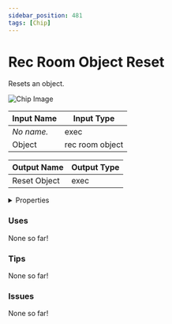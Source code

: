 ```yaml
---
sidebar_position: 481
tags: [Chip]
---
```


# Rec Room Object Reset

Resets an object.



![Chip Image](/svg/6ba175cf-493a-4790-b916-57259f94cd98.svg)

| Input Name | Input Type |
|-----------|-----------|
| *No name.* | exec |
| Object | rec room object |

| Output Name | Output Type |
|-----------|-----------|
| Reset Object | exec |


<details>
  <summary>Properties</summary>
  <div>
    <div>
    <table>
      <thead>
        <tr>
          <th>Is beta required?</th>
          <th>❌</th>
        </tr>
        <tr>
          <th>Is this chip a trolling risk?</th>
          <th>❌</th>
        </tr>
        <tr>
          <th>Chip UUPD</th>
          <th>._uuid</th>
        </tr>
      </thead>
    </table>
    </div>
  </div>
</details>

### Uses

None so far!

### Tips

None so far!

### Issues

None so far!